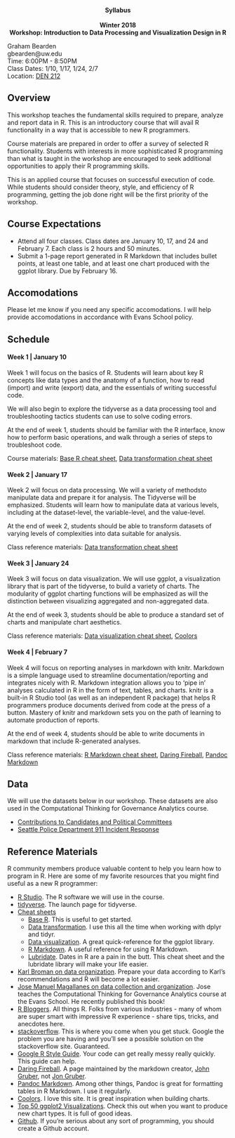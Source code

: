 
<p align="center">
  <b>Syllabus</b><br>    
  <b>Winter 2018  </b><br>
  <b>Workshop: Introduction to Data Processing and Visualization Design in R  </b><br>
</p>
 
Graham Bearden  
gbearden@uw.edu  
Time: 6:00PM - 8:50PM  
Class Dates: 1/10, 1/17, 1/24, 2/7  
Location: [DEN 212](http://www.washington.edu/maps/#!/den)

## Overview

This workshop teaches the fundamental skills required to prepare, analyze and report data in R. This is an introductory course that will avail R functionality in a way that is accessible to new R programmers. 

Course materials are prepared in order to offer a survey of selected R functionality. Students with interests in more sophisticated R programming than what is taught in the workshop are encouraged to seek additional opportunities to apply their R programming skills.

This is an applied course that focuses on successful execution of code. While students should consider theory, style, and efficiency of R programming, getting the job done right will be the first priority of the workshop.

## Course Expectations

- Attend all four classes. Class dates are January 10, 17, and 24 and February 7. Each class is 2 hours and 50 minutes.
- Submit a 1-page report generated in R Markdown that includes bullet points, at least one table, and at least one chart produced with the ggplot library. Due by February 16.

## Accomodations

Please let me know if you need any specific accomodations. I will help provide accomodations in accordance with Evans School policy.

## Schedule

#### Week 1 | January 10

Week 1 will focus on the basics of R. Students will learn about key R concepts like data types and the anatomy of a function, how to read (import) and write (export) data, and the essentials of writing successful code.

We will also begin to explore the tidyverse as a data processing tool and troubleshooting tactics students can use to solve coding errors.

At the end of week 1, students should be familiar with the R interface, know how to perform basic operations, and walk through a series of steps to troubleshoot code.

Course materials: [Base R cheat sheet](https://www.rstudio.com/wp-content/uploads/2016/05/base-r.pdf), [Data transformation cheat sheet](https://www.rstudio.com/wp-content/uploads/2015/02/data-wrangling-cheatsheet.pdf)

#### Week 2 | January 17

Week 2 will focus on data processing. We will a variety of methodsto manipulate data and prepare it for analysis. The Tidyverse will be emphasized. Students will learn how to manipulate data at various levels, including at the dataset-level, the variable-level, and the value-level.

At the end of week 2, students should be able to transform datasets of varying levels of complexities into data suitable for analysis.

Class reference materials: [Data transformation cheat sheet](https://www.rstudio.com/wp-content/uploads/2015/02/data-wrangling-cheatsheet.pdf)

#### Week 3 | January 24

Week 3 will focus on data visualization. We will use ggplot, a visualization library that is part of the tidyverse, to build a variety of charts. The modularity of ggplot charting functions will be emphasized as will the distinction between visualizing aggregated and non-aggregated data.

At the end of week 3, students should be able to produce a standard set of charts and manipulate chart aesthetics.

Class reference materials: [Data visualization cheat sheet](https://www.rstudio.com/wp-content/uploads/2016/11/ggplot2-cheatsheet-2.1.pdf), [Coolors](https://coolors.co/)

#### Week 4 | February 7

Week 4 will focus on reporting analyses in markdown with knitr. Markdown is a simple language used to streamline documentation/reporting and integrates nicely with R. Markdown integration allows you to 'pipe in' analyses calculated in R in the form of text, tables, and charts. knitr is a built-in R Studio tool (as well as an independent R package) that helps R programmers produce documents derived from code at the press of a button. Mastery of knitr and markdown sets you on the path of learning to automate production of reports.

At the end of week 4, students should be able to write documents in markdown that include R-generated analyses.

Class reference materials: [R Markdown cheat sheet](https://www.rstudio.com/wp-content/uploads/2016/03/rmarkdown-cheatsheet-2.0.pdf), [Daring Fireball](https://daringfireball.net/projects/markdown/), [Pandoc Markdown](http://rmarkdown.rstudio.com/authoring_pandoc_markdown.html)

## Data

We will use the datasets below in our workshop. These datasets are also used in the Computational Thinking for Governance Analytics course.

* [Contributions to Candidates and Political Committees](https://data.wa.gov/Politics/Contributions-to-Candidates-and-Political-Committe/kv7h-kjye)
* [Seattle Police Department 911 Incident Response](https://data.seattle.gov/Public-Safety/Seattle-Police-Department-911-Incident-Response/3k2p-39jp)

## Reference Materials

R community members produce valuable content to help you learn how to program in R. Here are some of my favorite resources that you might find useful as a new R programmer:

* [R Studio](https://www.rstudio.com/). The R software we will use in the course.
* [tidyverse](http://tidyverse.org/). The launch page for tidyverse.
* [Cheat sheets](https://www.rstudio.com/resources/cheatsheets/)
    + [Base R](https://www.rstudio.com/wp-content/uploads/2016/05/base-r.pdf). This is useful to get started.
    + [Data transformation](https://www.rstudio.com/wp-content/uploads/2015/02/data-wrangling-cheatsheet.pdf). I use this all the time when working with dplyr and tidyr.
    + [Data visualization](https://www.rstudio.com/wp-content/uploads/2016/11/ggplot2-cheatsheet-2.1.pdf). A great quick-reference for the ggplot library.
    + [R Markdown](https://www.rstudio.com/wp-content/uploads/2016/03/rmarkdown-cheatsheet-2.0.pdf). A useful reference for using R Markdown.
    + [Lubridate](http://blog.yhat.com/static/pdf/R_date_cheat_sheet.pdf). Dates in R are a pain in the butt. This cheat sheet and the lubridate library will make your life easier.
* [Karl Broman on data organization](http://kbroman.org/dataorg/). Prepare your data according to Karl's recommendations and R will become a lot easier.
* [Jose Manuel Magallanes on data collection and organization](https://www.amazon.com/Introduction-Science-Social-Policy-Research/dp/1107540259/ref=sr_1_1?ie=UTF8&qid=1504135785&sr=8-1&keywords=jose+manuel+magallanes). Jose teaches the Computational Thinking for Governance Analytics course at the Evans School. He recently published this book!
* [R Bloggers](https://www.r-bloggers.com/). All things R. Folks from various industries - many of whom are super smart with impressive R experience - share tips, tricks, and anecdotes here.
* [stackoverflow](https://stackoverflow.com/documentation/r/topics). This is where you come when you get stuck. Google the problem you are having and you'll see a possible solution on the stackoverflow site. Guaranteed.
* [Google R Style Guide](https://google.github.io/styleguide/Rguide.xml). Your code can get really messy really quickly. This guide can help.
* [Daring Fireball](https://daringfireball.net/projects/markdown/). A page maintained by the markdown creator, [John Gruber](https://en.wikipedia.org/wiki/John_Gruber), not [Jon Gruber](https://en.wikipedia.org/wiki/Jonathan_Gruber_(economist)).
* [Pandoc Markdown](http://rmarkdown.rstudio.com/authoring_pandoc_markdown.html). Among other things, Pandoc is great for formatting tables in R Markdown. I use it regularly. 
* [Coolors](https://coolors.co/). I love this site. It is great inspiration when building charts.
* [Top 50 ggplot2 Visualizations](http://r-statistics.co/Top50-Ggplot2-Visualizations-MasterList-R-Code.html). Check this out when you want to produce new chart types. It is full of good ideas.
* [Github](https://github.com/). If you're serious about any sort of programming, you should create a Github account.
